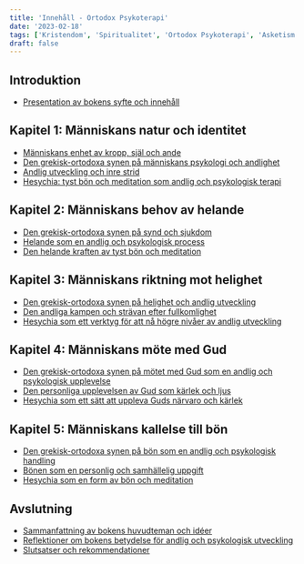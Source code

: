 ```yaml
---
title: 'Innehåll - Ortodox Psykoterapi'
date: '2023-02-18'
tags: ['Kristendom', 'Spiritualitet', 'Ortodox Psykoterapi', 'Asketism']
draft: false
---
```


## Introduktion

- [Presentation av bokens syfte och innehåll](/blog/ortodox-psykoterapi/ortodox-psykoterapi-introduktion)

## Kapitel 1: Människans natur och identitet

- [Människans enhet av kropp, själ och ande](/blog/ortodox-psykoterapi/enhet-kropp-sjal-ande)
- [Den grekisk-ortodoxa synen på människans psykologi och andlighet](/blog/ortodox-psykoterapi/grekisk-ortodox-syn-manniskans-psykologi-andlighet)
- [Andlig utveckling och inre strid](/blog/ortodox-psykoterapi/andlig-utveckling-och-inre-strid)
- [Hesychia: tyst bön och meditation som andlig och psykologisk terapi](/blog/ortodox-psykoterapi/hesychia-tyst-bon-och-meditation-som-andlig-och-psykologisk-terapi)

## Kapitel 2: Människans behov av helande

- [Den grekisk-ortodoxa synen på synd och sjukdom](/blog/ortodox-psykoterapi/den-grekisk-ortodoxa-synen-pa-synd-och-sjukdom)
- [Helande som en andlig och psykologisk process](#helande-som-en-andlig-och-psykologisk-process)
- [Den helande kraften av tyst bön och meditation](#den-helande-kraften-av-tyst-bön-och-meditation)

## Kapitel 3: Människans riktning mot helighet

- [Den grekisk-ortodoxa synen på helighet och andlig utveckling](/blog/ortodox-psykoterapi/den-grekisk-ortodoxa-synen-på-helighet-och-andlig-utveckling)
- [Den andliga kampen och strävan efter fullkomlighet](#den-andliga-kampen-och-strävan-efter-fullkomlighet)
- [Hesychia som ett verktyg för att nå högre nivåer av andlig utveckling](#hesychia-som-ett-verktyg-för-att-nå-högre-nivåer-av-andlig-utveckling)

## Kapitel 4: Människans möte med Gud

- [Den grekisk-ortodoxa synen på mötet med Gud som en andlig och psykologisk upplevelse](#den-grekisk-ortodoxa-synen-på-mötet-med-gud-som-en-andlig-och-psykologisk-upplevelse)
- [Den personliga upplevelsen av Gud som kärlek och ljus](#den-personliga-upplevelsen-av-gud-som-kärlek-och-ljus)
- [Hesychia som ett sätt att uppleva Guds närvaro och kärlek](#hesychia-som-ett-sätt-att-uppleva-guds-närvaro-och-kärlek)

## Kapitel 5: Människans kallelse till bön

- [Den grekisk-ortodoxa synen på bön som en andlig och psykologisk handling](#den-grekisk-ortodoxa-synen-på-bön-som-en-andlig-och-psykologisk-handling)
- [Bönen som en personlig och samhällelig uppgift](#bönen-som-en-personlig-och-samhällelig-uppgift)
- [Hesychia som en form av bön och meditation](#hesychia-som-en-form-av-bön-och-meditation)

## Avslutning

- [Sammanfattning av bokens huvudteman och idéer](#sammanfattning-av-bokens-huvudteman-och-idéer)
- [Reflektioner om bokens betydelse för andlig och psykologisk utveckling](#reflektioner-om-bokens-betydelse-för-andlig-och-psykologisk-utveckling)
- [Slutsatser och rekommendationer](#slutsatser-och-rekommendationer)
